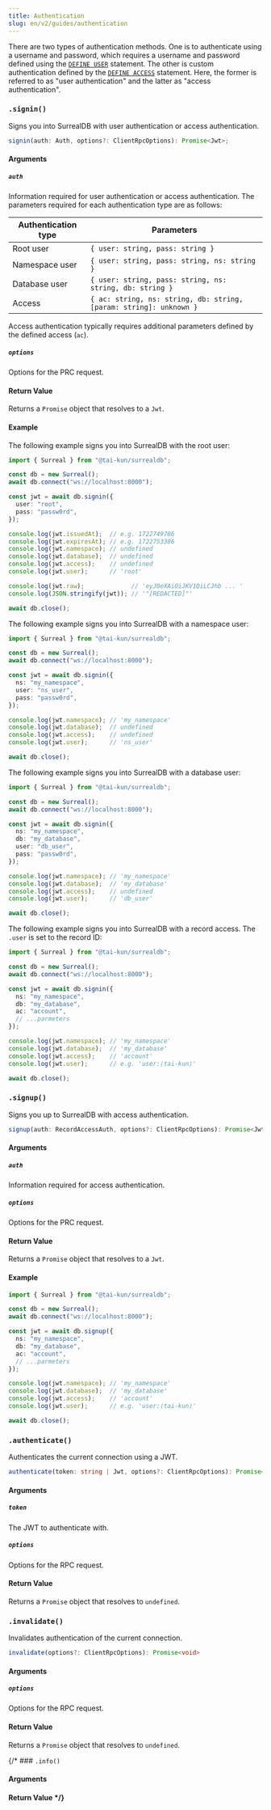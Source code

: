 ```yaml
---
title: Authentication
slug: en/v2/guides/authentication
---
```



There are two types of authentication methods. One is to authenticate using a username and password, which requires a username and password defined using the [`DEFINE USER`](https://surrealdb.com/docs/surrealdb/surrealql/statements/define/user) statement. The other is custom authentication defined by the [`DEFINE ACCESS`](https://surrealdb.com/docs/surrealdb/surrealql/statements/define/access) statement. Here, the former is referred to as "user authentication" and the latter as "access authentication".

### `.signin()` <Badge variant="instance" /><Badge variant="method" />

Signs you into SurrealDB with user authentication or access authentication.

```ts
signin(auth: Auth, options?: ClientRpcOptions): Promise<Jwt>;
```

#### Arguments

##### `auth`

Information required for user authentication or access authentication. The parameters required for each authentication type are as follows:

| Authentication type | Parameters |
| --- | ---|
| Root user | `{ user: string, pass: string }` |
| Namespace user | `{ user: string, pass: string, ns: string }` |
| Database user | `{ user: string, pass: string, ns: string, db: string }` |
| Access | `{ ac: string, ns: string, db: string, [param: string]: unknown }` |

Access authentication typically requires additional parameters defined by the defined access (`ac`).

##### `options`

Options for the PRC request.

#### Return Value

Returns a `Promise` object that resolves to a `Jwt`.

#### Example

The following example signs you into SurrealDB with the root user:

```ts
import { Surreal } from "@tai-kun/surrealdb";

const db = new Surreal();
await db.connect("ws://localhost:8000");

const jwt = await db.signin({
  user: "root",
  pass: "passw0rd",
});

console.log(jwt.issuedAt);  // e.g. 1722749786
console.log(jwt.expiresAt); // e.g. 1722753386
console.log(jwt.namespace); // undefined
console.log(jwt.database);  // undefined
console.log(jwt.access);    // undefined
console.log(jwt.user);      // 'root'

console.log(jwt.raw);             // 'eyJ0eXAiOiJKV1QiLCJhb ... '
console.log(JSON.stringify(jwt)); // '"[REDACTED]"'

await db.close();
```

The following example signs you into SurrealDB with a namespace user:

```ts
import { Surreal } from "@tai-kun/surrealdb";

const db = new Surreal();
await db.connect("ws://localhost:8000");

const jwt = await db.signin({
  ns: "my_namespace",
  user: "ns_user",
  pass: "passw0rd",
});

console.log(jwt.namespace); // 'my_namespace'
console.log(jwt.database);  // undefined
console.log(jwt.access);    // undefined
console.log(jwt.user);      // 'ns_user'

await db.close();
```

The following example signs you into SurrealDB with a database user:

```ts
import { Surreal } from "@tai-kun/surrealdb";

const db = new Surreal();
await db.connect("ws://localhost:8000");

const jwt = await db.signin({
  ns: "my_namespace",
  db: "my_database",
  user: "db_user",
  pass: "passw0rd",
});

console.log(jwt.namespace); // 'my_namespace'
console.log(jwt.database);  // 'my_database'
console.log(jwt.access);    // undefined
console.log(jwt.user);      // 'db_user'

await db.close();
```

The following example signs you into SurrealDB with a record access. The `.user` is set to the record ID:

```ts
import { Surreal } from "@tai-kun/surrealdb";

const db = new Surreal();
await db.connect("ws://localhost:8000");

const jwt = await db.signin({
  ns: "my_namespace",
  db: "my_database",
  ac: "account",
  // ...parmeters
});

console.log(jwt.namespace); // 'my_namespace'
console.log(jwt.database);  // 'my_database'
console.log(jwt.access);    // 'account'
console.log(jwt.user);      // e.g. 'user:⟨tai-kun⟩'

await db.close();
```

### `.signup()` <Badge variant="instance" /><Badge variant="method" />

Signs you up to SurrealDB with access authentication.

```ts
signup(auth: RecordAccessAuth, options?: ClientRpcOptions): Promise<Jwt>;
```

#### Arguments

##### `auth`

Information required for access authentication.

##### `options`

Options for the PRC request.

#### Return Value

Returns a `Promise` object that resolves to a `Jwt`.

#### Example

```ts
import { Surreal } from "@tai-kun/surrealdb";

const db = new Surreal();
await db.connect("ws://localhost:8000");

const jwt = await db.signup({
  ns: "my_namespace",
  db: "my_database",
  ac: "account",
  // ...parmeters
});

console.log(jwt.namespace); // 'my_namespace'
console.log(jwt.database);  // 'my_database'
console.log(jwt.access);    // 'account'
console.log(jwt.user);      // e.g. 'user:⟨tai-kun⟩'

await db.close();
```

### `.authenticate()` <Badge variant="instance" /><Badge variant="method" />

Authenticates the current connection using a JWT.

```ts
authenticate(token: string | Jwt, options?: ClientRpcOptions): Promise<void>
```

#### Arguments

##### `token`

The JWT to authenticate with.

##### `options`

Options for the RPC request.

#### Return Value

Returns a `Promise` object that resolves to `undefined`.

### `.invalidate()` <Badge variant="instance" /><Badge variant="method" />

Invalidates authentication of the current connection.

```ts
invalidate(options?: ClientRpcOptions): Promise<void>
```

#### Arguments

##### `options`

Options for the RPC request.

#### Return Value

Returns a `Promise` object that resolves to `undefined`.

{/* ### `.info()` <Badge variant="instance" /><Badge variant="method" />

#### Arguments

#### Return Value */}
